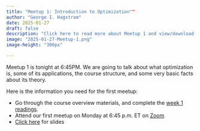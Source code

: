 ```yaml
---
title: "Meetup 1: Introduction to Optimization""
author: "George I. Hagstrom"
date: 2025-01-27
draft: false
description: "Click here to read more about Meetup 1 and view/download the lecture slides."
image: "2025-01-27-Meetup-1.png"
image-height: "300px"

---
```


Meetup 1 is tonight at 6:45PM. We are going to talk about what optimization is, some of its 
applications, the course structure, and some very basic facts about its theory.

Here is the information you need for the first meetup:

* Go through the course overview materials, and complete the [week 1 readings](modules/module1).
* Attend our first meetup on Monday at 6:45 p.m. ET on [Zoom](https://us02web.zoom.us/j/81858708616?pwd=eE9ZGJFco9iicq3BsmANIfWUVLwy0x.1)
* [Click here](../meetups/Meetup1/meetup-1.qmd) for slides

